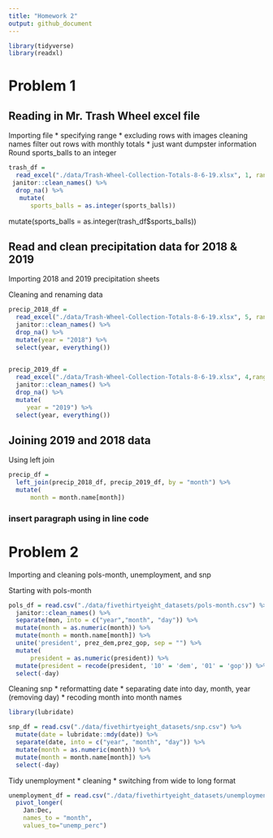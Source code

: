 ```yaml
---
title: "Homework 2"
output: github_document
---
```


```r
library(tidyverse)
library(readxl)
```

# Problem 1

## Reading in Mr. Trash Wheel excel file 
  Importing file
    * specifying range
    * excluding rows with images
  cleaning names
  filter out rows with monthly totals
    * just want dumpster information
  Round sports_balls to an integer

```r
trash_df = 
  read_excel("./data/Trash-Wheel-Collection-Totals-8-6-19.xlsx", 1, range = "A2:N408") %>%
 janitor::clean_names() %>% 
  drop_na() %>% 
   mutate(
      sports_balls = as.integer(sports_balls))
```


 mutate(sports_balls = as.integer(trash_df$sports_balls))

## Read and clean precipitation data for 2018 & 2019

Importing 2018 and 2019 precipitation sheets

  Cleaning and renaming data 

```r
precip_2018_df = 
  read_excel("./data/Trash-Wheel-Collection-Totals-8-6-19.xlsx", 5, range = "A2:B15") %>% 
  janitor::clean_names() %>% 
  drop_na() %>% 
  mutate(year = "2018") %>% 
  select(year, everything())
  

precip_2019_df = 
  read_excel("./data/Trash-Wheel-Collection-Totals-8-6-19.xlsx", 4,range = "A2:B15") %>% 
  janitor::clean_names() %>% 
  drop_na() %>% 
  mutate(
     year = "2019") %>% 
  select(year, everything())
```



## Joining 2019 and 2018 data
  Using left join
  
```r
precip_df = 
  left_join(precip_2018_df, precip_2019_df, by = "month") %>% 
  mutate(
      month = month.name[month])
```



### insert paragraph using in line code
    
# Problem 2 

Importing and cleaning pols-month, unemployment, and snp

 Starting with pols-month
 

```r
pols_df = read.csv("./data/fivethirtyeight_datasets/pols-month.csv") %>% 
  janitor::clean_names() %>% 
  separate(mon, into = c("year","month", "day")) %>%  
  mutate(month = as.numeric(month)) %>% 
  mutate(month = month.name[month]) %>% 
  unite('president', prez_dem,prez_gop, sep = "") %>% 
  mutate(
      president = as.numeric(president)) %>% 
  mutate(president = recode(president, '10' = 'dem', '01' = 'gop')) %>% 
  select(-day)
```

Cleaning snp
* reformatting date
* separating date into day, month, year (removing day)
* recoding month into month names


```r
library(lubridate)

snp_df = read.csv("./data/fivethirtyeight_datasets/snp.csv") %>% 
  mutate(date = lubridate::mdy(date)) %>% 
  separate(date, into = c("year", "month", "day")) %>% 
  mutate(month = as.numeric(month)) %>% 
  mutate(month = month.name[month]) %>% 
  select(-day)
```


Tidy unemployment
* cleaning
* switching from wide to long format

```r
unemployment_df = read.csv("./data/fivethirtyeight_datasets/unemployment.csv") %>% 
  pivot_longer(
    Jan:Dec,
    names_to = "month",
    values_to="unemp_perc")
```

  
